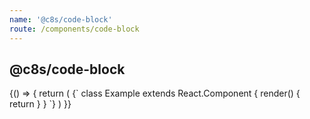 ```yaml
---
name: '@c8s/code-block'
route: /components/code-block
---
```



## @c8s/code-block

<Playground>
  {() => {
    return (
      <Theme theme={theme}>
                <CodeBlock lang="jsx">{`
class Example extends React.Component {
  render() {
    return <Youtube videoId="psQkDS3zqRg" />
  }
}
        `}</CodeBlock>
      </Theme>
    )
  }}
</Playground>
